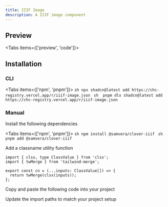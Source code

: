 ```yaml
---
title: IIIF Image
description: A IIIF image component
---
```


## Preview

<Tabs items={['preview', 'code']}>
  <Tab>
    <ComponentPreview name='iiif-image-demo'/>
  </Tab>
  <Tab>
    <ComponentSource name='iiif-image-demo' />
  </Tab>
</Tabs>

## Installation

### CLI

<Tabs items={['npm', 'pnpm']}>
  <Tab>
    ```sh
npx shadcn@latest add https://chc-registry.vercel.app/r/iiif-image.json
    ```
  </Tab>
  <Tab>
    ```sh 
pnpm dlx shadcn@latest add https://chc-registry.vercel.app/r/iiif-image.json 
    ```
  </Tab>
</Tabs>

### Manual

<Steps>

<Step>Install the following dependencies</Step>

<Tabs items={['npm', 'pnpm']}>
  <Tab>
    ```sh
npm install @samvera/clover-iiif
    ```
  </Tab>
  <Tab>
    ```sh 
pnpm add @samvera/clover-iiif
    ```
  </Tab>
</Tabs>

<Step>Add a classname utility function</Step>

```tsx
import { clsx, type ClassValue } from 'clsx';
import { twMerge } from 'tailwind-merge';

export const cn = (...inputs: ClassValue[]) => {
  return twMerge(clsx(inputs));
};
```

<Step>Copy and paste the following code into your project</Step>

<ComponentSource name='iiif-image' />

<Step>Update the import paths to match your project setup</Step>

</Steps>
